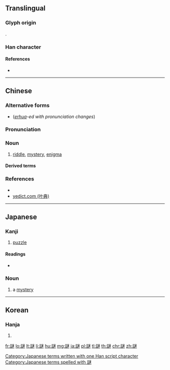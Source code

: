 {{character info/new}}
{{also|谜}}
==Translingual==

===Glyph origin===
{{Han etym}}
{{Han compound|言|迷|c1=s|c2=p|ls=psc}}.

===Han character===
{{Han char|rn=149|rad=言|as=10|sn=17|four=09639|canj=YRYFD|ids=⿰訁迷}}

====References====
* {{Han ref|kx=1174.310|dkj=35800|dj=1639.160|hdz=64001.080|uh=8B0E|ud=35598|bh=C1BC|bd=49596}}

----

==Chinese==
{{zh-forms|s=谜|alt=詸,䛧}}

===Alternative forms===
* {{qualifier|Mandarin}} {{zh-l|謎兒|mèir}} (''[[erhua]]-ed with pronunciation changes'')

===Pronunciation===
{{zh-pron
|m=mí,mì,mèi,mèir,2nb=erhua-ed
|c=mai4,mai6
|h=pfs=mì
|mn=bī/bê
|mn-t=mi6
|ma=y
|cat=n
}}

===Noun===
{{zh-noun}}

# [[riddle]], [[mystery]], [[enigma]]

====Derived terms====
{{zh-der|謎底|謎面|謎團|謎語|一謎|商謎|啞謎|囫圇謎|字謎|打啞謎|打燈謎|打謎|撒謎語|燈謎|猜啞謎|猜謎|破謎兒|解謎|詩謎|謎兒|謎學|謎寐|謎言謎語|謎頭|謎題}}

===References===
* {{R:twedu|A03871}}
* [http://yedict.com/htm/8C/8C1C.htm yedict.com (叶典)]

----

==Japanese==

===Kanji===
{{ja-kanji|grade=|rs=言10}}

# [[puzzle]]

====Readings====
* {{ja-readings|on=[[めい]] (mei)|kun=[[なぞ]] (nazo)|nanori=}}

===Noun===
{{ja-noun|なぞ}}

# a [[mystery]]

[[Category:Japanese terms written with one Han script character]]
[[Category:Japanese terms spelled with 謎]]

----

==Korean==

===Hanja===
{{ko-hanja|hangeul=미|eumhun=|rv=mi|mr=mi|y=mi}}

# {{defn|lang=ko|sort=言10}}

[[fr:謎]]
[[lo:謎]]
[[lt:謎]]
[[li:謎]]
[[hu:謎]]
[[mg:謎]]
[[ja:謎]]
[[pl:謎]]
[[tl:謎]]
[[th:謎]]
[[chr:謎]]
[[zh:謎]]